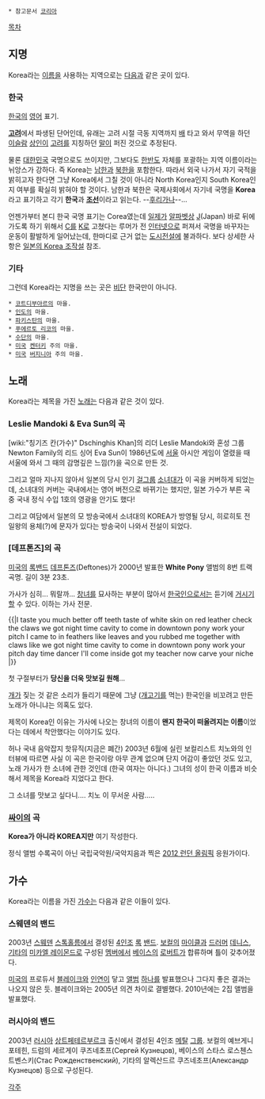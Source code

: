  * 참고문서 [[코리아]]

[[목차]]

== 지명 ==
Korea라는 [[이름]]을 사용하는 지역으로는 [[다음]]과 같은 곳이 있다.

=== 한국 ===
[[한국]]의 [[영어]] 표기.

'''[[고려]]'''에서 파생된 단어인데, 유래는 고려 시절 극동 지역까지 [[배]] 타고 와서 무역을 하던 [[이슬람]] [[상인]]이 [[고려]]를 지칭하던 [[말]]이 퍼진 것으로 추정된다.

물론 [[대한민국]] 국명으로도 쓰이지만, 그보다도 [[한반도]] 자체를 포괄하는 지역 이름이라는 뉘앙스가 강하다. 즉 Korea는 [[남한]]과 [[북한]]을 포함한다. 따라서 외국 나가서 자기 국적을 밝히고자 한다면 그냥 Korea에서 그칠 것이 아니라 North Korea인지 South Korea인지 여부를 확실히 밝혀야 할 것이다. 남한과 북한은 국제사회에서 자기네 국명을 '''Korea'''라고 표기하고 각기 '''한국'''과 '''[[조선]]'''이라고 읽는다. --[[후리가나]]--...

언젠가부터 본디 한국 국명 표기는 Corea였는데 [[일제]]가 [[알파벳]]상 [[J]](Japan) 바로 뒤에 가도록 하기 위해서 [[C]]를 [[K]]로 고쳤다는 루머가 전 [[인터넷]]으로 퍼져서 국명을 바꾸자는 운동이 활발하게 일어났는데, 한마디로 근거 없는 [[도시전설]]에 불과하다. 보다 상세한 사항은 [[일본의 Korea 조작설]] 참조.

=== 기타 ===
그런데 Korea라는 지명을 쓰는 곳은 [[비단]] 한국만이 아니다.

 * [[코트디부아르]]의 마을.
 * [[인도]]의 마을.
 * [[파키스탄]]의 마을.
 * [[푸에르토 리코]]의 마을.
 * [[수단]]의 마을.
 * [[미국]] [[켄터키]] 주의 마을.
 * [[미국]] [[버지니아]] 주의 마을.

== 노래 ==
Korea라는 제목을 가진 [[노래]]는 다음과 같은 것이 있다.

=== Leslie Mandoki & Eva Sun의 곡 ===
[wiki:"칭기즈 칸(가수)"  Dschinghis Khan]의 리더 Leslie Mandoki와 혼성 그룹 Newton Family의 리드 싱어 Eva Sun이 1986년도에 [[서울]] 아시안 게임이 열렸을 때 서울에 와서 그 때의 감명깊은 느낌(?)을 곡으로 만든 것.

그리고 얼마 지나지 않아서 일본의 당시 인기 [[걸그룹]] [[소녀대]]가 이 곡을 커버하게 되었는데, 소녀대의 커버는 국내에서는 영어 버전으로 바뀌기는 했지만, 일본 가수가 부른 곡 중 국내 정식 수입 1호의 영광을 안기도 했다!

그리고 여담에서 일본의 모 방송국에서 소녀대의 KOREA가 방영될 당시, 히로히토 전 일왕의 용체(?)에 문자가 있다는 방송국이 나와서 전설이 되었다.

=== [데프톤즈]의 곡 ===
[[미국]]의 [[록]][[밴드]] [[데프톤즈]](Deftones)가 2000년 발표한 '''White Pony''' 앨범의 8번 트랙 곡명. 길이 3분 23초.

가사가 심히... 뭐랄까... [[창녀]]를 묘사하는 부분이 많아서 [[한국인]]으로서는 듣기에 [[거시기]]할 수 있다. 이하는 가사 전문.

{{|I taste you much better 
off teeth taste 
of white skin on red leather 
check the claws we got 
night time cavity to come in downtown 
pony work your pitch 
I came to in feathers 
like leaves and you 
rubbed me together 
with claws like we got 
night time cavity to come 
in downtown pony 
work your pitch 
day time dancer 
I'll come inside 
got my teacher 
now carve your niche
|}}

첫 구절부터가 '''당신을 더욱 맛보길 원해'''...

[[개]]가 짖는 것 같은 소리가 들리기 때문에 그냥 ([[개고기]]를 먹는) 한국인을 비꼬려고 만든 노래가 아니냐는 의혹도 있다. 

제목이 Korea인 이유는 가사에 나오는 창녀의 이름이 '''왠지 한국이 떠올려지는 이름'''이었다는 데에서 착안했다는 이야기도 있다. 

허나 국내 음악잡지 핫뮤직(지금은 폐간) 2003년 6월에 실린 보컬리스트 치노와의 인터뷰에 따르면 사실 이 곡은 한국이랑 아무 관계 없으며 단지 어감이 좋았던 것도 있고, 노래 가사가 한 소녀에 관한 것인데 (한국 여자는 아니다.) 그녀의 성이 한국 이름과 비슷해서 제목을 Korea라 지었다고 한다.

그 소녀를 맛보고 싶다니.... 치노 이 무서운 사람.....

=== [[싸이]]의 곡 ===
'''Korea가 아니라 KOREA지만''' 여기 작성한다.

{{{#!html
<iframe width="560" height="315" src="//www.youtube.com/embed/rpYq1lSce1U" frameborder="0" allowfullscreen></iframe>
}}}

정식 앨범 수록곡이 아닌 국립국악원/국악지음과 찍은 [[2012 런던 올림픽]] 응원가이다.

== 가수 ==
Korea라는 이름을 가진 [[가수]]는 다음과 같은 이들이 있다.

=== 스웨덴의 밴드 ===
2003년 [[스웨덴]] [[스톡홀름]]에서 결성된 [[4인조]] [[록]] [[밴드]]. [[보컬]]의 [[마이클]]과 [[드러머]] [[데니스]], [[기타]]의 [[미카엘 레이몬드]]로 구성된 [[멤버]]에서 [[베이스]]의 [[로버트]]가 합류하며 틀이 갖추어졌다.

[[미국]]의 프로듀서 [[블레이크]]와 [[인연]]이 닿고 [[앨범]] [[하나]]를 발표했으나 그다지 좋은 결과는 나오지 않은 듯. 블레이크와는 2005년 의견 차이로 결별했다. 2010년에는 2집 앨범을 발표했다.

=== 러시아의 밴드 ===
2003년 [[러시아]] [[상트페테르부르크]] 출신에서 결성된 4인조 [[메탈]] [[그룹]]. 보컬의 예브게니 포테힌, 드럼의 세르게이 쿠즈네초프(Сергей Кузнецов), 베이스의 스타스 로스첸스트벤스키(Стас Рожденственский), 기타의 알렉산드르 쿠즈네초프(Александр Кузнецов) 등으로 구성된다.

[[각주]]
